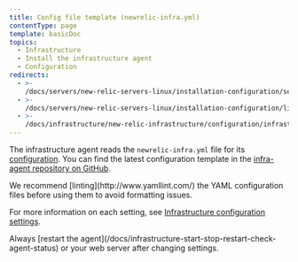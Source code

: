 ```yaml
---
title: Config file template (newrelic-infra.yml)
contentType: page
template: basicDoc
topics:
  - Infrastructure
  - Install the infrastructure agent
  - Configuration
redirects:
  - >-
    /docs/servers/new-relic-servers-linux/installation-configuration/servers-linux-config-file-template
  - >-
    /docs/servers/new-relic-servers-linux/installation-configuration/linux-config-file-template-new-relic-servers
  - >-
    /docs/infrastructure/new-relic-infrastructure/configuration/infrastructure-config-file-template-newrelic-infrayml
---
```


The infrastructure agent reads the `newrelic-infra.yml` file for its [configuration](/docs/infrastructure/install-configure-infrastructure/configuration/configure-infrastructure-agent). You can find the latest configuration template in the [infra-agent repository on GitHub](https://github.com/newrelic/infrastructure-agent/blob/master/assets/examples/infrastructure/newrelic-infra-template.yml.example).

<Callout variant="tip">
  We recommend [linting](http://www.yamllint.com/) the YAML configuration files before using them to avoid formatting issues.
</Callout>

For more information on each setting, see [Infrastructure configuration settings](/docs/infrastructure/install-configure-manage-infrastructure/configuration/infrastructure-configuration-settings).

<Callout variant="important">
  Always [restart the agent](/docs/infrastructure-start-stop-restart-check-agent-status) or your web server after changing settings.
</Callout>
